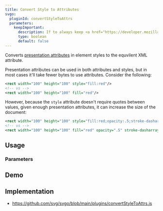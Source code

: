 ```yaml
---
title: Convert Style to Attributes
svgo:
  pluginId: convertStyleToAttrs
  parameters:
    keepImportant:
      description: If to always keep <a href="https://developer.mozilla.org/docs/Web/CSS/important" target="_blank"><code>!important</code></a> styles.
      type: boolean
      default: false
---
```


Converts [presentation attributes](https://developer.mozilla.org/docs/Web/SVG/Attribute/Presentation) in element styles to the equvilent XML attribute.

Presentation attributes can be used in both attributes and styles, but in most cases it'll take fewer bytes to use attributes. Consider the following:

```xml
<rect width="100" height="100" style="fill:red"/>
<!-- vs -->
<rect width="100" height="100" fill="red"/>
```

However, because the `style` attribute doesn't require quotes between values, given enough presentation attributes, it can increase the size of the document:

```xml
<rect width="100" height="100" style="fill:red;opacity:.5;stroke-dasharray:1;stroke:blue;stroke-opacity:.5"/>
<!-- vs -->
<rect width="100" height="100" fill="red" opacity=".5" stroke-dasharray="1" stroke="blue" stroke-opacity=".5"/>
```

## Usage

<PluginUsage/>

### Parameters

<PluginParams/>

## Demo

<PluginDemo/>

## Implementation

* https://github.com/svg/svgo/blob/main/plugins/convertStyleToAttrs.js

